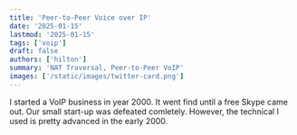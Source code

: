 ```yaml
---
title: 'Peer-to-Peer Voice over IP'
date: '2025-01-15'
lastmod: '2025-01-15'
tags: ['voip']
draft: false
authors: ['hilton']
summary: 'NAT Traversal, Peer-to-Peer VoIP'
images: ['/static/images/twitter-card.png']
---
```


I started a VoIP business in year 2000. It went find until a free Skype came out. Our small start-up was defeated comletely. However, the technical I used is pretty advanced in the early 2000.



